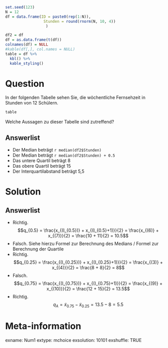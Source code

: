 ```r

set.seed(123)
N = 12
df = data.frame(ID = paste0(rep(1:N)),
                 Stunden = round(rnorm(N, 10, 4))
                  )

df2 = df
df = as.data.frame(t(df))
colnames(df) = NULL
#kable(df[,], col.names = NULL)
table = df %>%
  kbl() %>%
  kable_styling()

```


Question
======== 

In der folgenden Tabelle sehen Sie, die wöchentliche Fernsehzeit in Stunden von 12 Schülern.

```r
table
```

Welche Aussagen zu dieser Tabelle sind zutreffend? 


Answerlist
----------

* Der Median beträgt `r median(df2$Stunden)`
* Der Median beträgt `r median(df2$Stunden) + 0.5`
* Das untere Quartil beträgt 8
* Das obere Quartil beträgt 15
* Der Interquartilabstand beträgt 5,5

Solution
========

Answerlist
----------

* Richtig. 
$$q_{0.5} = \frac{x_{(I_{0.5})} + x_{(I_{0.5}+1)}}{2} = \frac{x_{(6)} + x_{(7)}}{2} = \frac{10 + 11}{2} = 10.5$$
* Falsch. Siehe hierzu Formel zur Berechnung des Medians / Formel zur Berechnung der Quartile 
* Richtig.
$$q_{0.25} = \frac{x_{(I_{0.25})} + x_{(I_{0.25}+1)}}{2} = \frac{x_{(3)} + x_{(4)}}{2} = \frac{8 + 8}{2} = 8$$
* Falsch.
$$q_{0.75} = \frac{x_{(I_{0.75})} + x_{(I_{0.75}+1)}}{2} = \frac{x_{(9)} + x_{(10)}}{2} = \frac{12 + 15}{2} = 13.5$$
* Richtig.
$$q_{A}= \widetilde{x}_{0.75} - \widetilde{x}_{0.25} = 13.5 - 8 =  5.5$$

Meta-information
================
exname: Num1
extype: mchoice 
exsolution: 10101
exshuffle: TRUE


